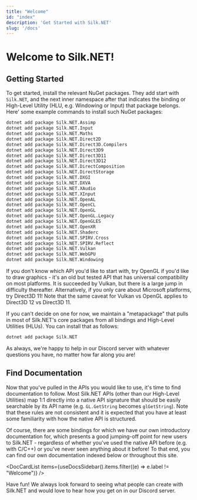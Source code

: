 ```yaml
---
title: "Welcome"
id: "index"
description: 'Get Started with Silk.NET'
slug: '/docs'
---
```



# Welcome to Silk.NET!

## Getting Started

To get started, install the relevant NuGet packages. They add start with `Silk.NET`, and the next inner namespace after
that indicates the binding or High-Level Utility (HLU, e.g. Windowing or Input) that package belongs. Here' some example
commands to install such NuGet packages:

```bash
dotnet add package Silk.NET.Assimp
dotnet add package Silk.NET.Input
dotnet add package Silk.NET.Maths
dotnet add package Silk.NET.Direct2D
dotnet add package Silk.NET.Direct3D.Compilers
dotnet add package Silk.NET.Direct3D9
dotnet add package Silk.NET.Direct3D11
dotnet add package Silk.NET.Direct3D12
dotnet add package Silk.NET.DirectComposition
dotnet add package Silk.NET.DirectStorage
dotnet add package Silk.NET.DXGI
dotnet add package Silk.NET.DXVA
dotnet add package Silk.NET.XAudio
dotnet add package Silk.NET.XInput
dotnet add package Silk.NET.OpenAL
dotnet add package Silk.NET.OpenCL
dotnet add package Silk.NET.OpenGL
dotnet add package Silk.NET.OpenGL.Legacy
dotnet add package Silk.NET.OpenGLES
dotnet add package Silk.NET.OpenXR
dotnet add package Silk.NET.Shaderc
dotnet add package Silk.NET.SPIRV.Cross
dotnet add package Silk.NET.SPIRV.Reflect
dotnet add package Silk.NET.Vulkan
dotnet add package Silk.NET.WebGPU
dotnet add package Silk.NET.Windowing
```

If you don't know which API you'd like to start with, try OpenGL if you'd like to draw graphics - it's an old but tested
API that has universal compatibility on most platforms. It is succeeded by Vulkan, but there is a large jump in
difficulty thereafter. Alternatively, if you only care about Microsoft platforms, try Direct3D 11! Note that the same
caveat for Vulkan vs OpenGL applies to Direct3D 12 vs Direct3D 11.

If you can't decide on one for now, we maintain a "metapackage" that pulls in most of Silk.NET's core packages from all
bindings and High-Level Utilities (HLUs). You can install that as follows:

```bash
dotnet add package Silk.NET
```

As always, we're happy to help in our Discord server with whatever questions you have, no matter how far along you are!

## Find Documentation

Now that you've pulled in the APIs you would like to use, it's time to find documentation to follow. Most Silk.NET APIs
(other than our High-Level Utilities) map 1:1 directly into a native API signature that should be easily searchable by
its API name (e.g. `GL.GetString` becomes `glGetString`). Note that these rules are not consistent and it is expected
that you have at least some familiarity with how the native API is structured.

Of course, there are some bindings for which we have our own introductory documentation for, which presents a good
jumping-off point for new users to Silk.NET - regardless of whether you've used the native API before (e.g. with C/C++)
or you've never seen anything about it before! To that end, you can find our own documentation indexed below or
throughout this site.

<DocCardList items={useDocsSidebar().items.filter((e) => e.label != "Welcome")} />

Have fun! We always look forward to seeing what people can create with Silk.NET and would love to hear how you get on in
our Discord server.
